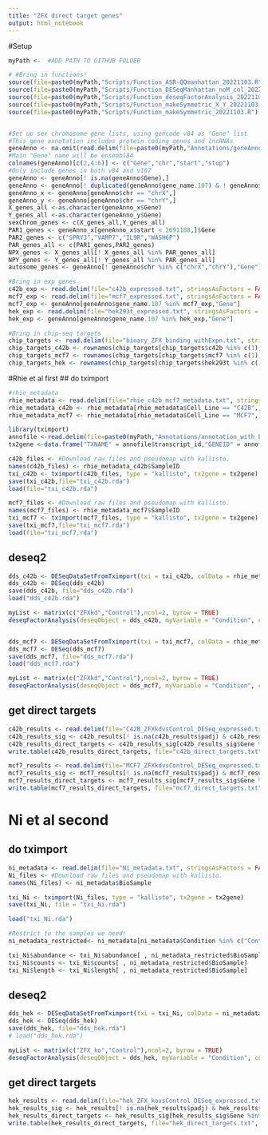 ```yaml
---
title: "ZFX direct target genes"
output: html_notebook
---
```


#Setup
```r
myPath <-  #ADD PATH TO GITHUB FOLDER

# #Bring in functions!
source(file=paste0(myPath,"Scripts/Function_ASR-QQmanhattan_20221103.R"))
source(file=paste0(myPath,"Scripts/Function_DESeqManhattan_noM_col_20221108.R"))
source(file=paste0(myPath,"Scripts/Function_deseqFactorAnalysis_20221103.R"))
source(file=paste0(myPath,"Scripts/Function_makeSymmetric_X_Y_20221103.R"))
source(file=paste0(myPath,"Scripts/Function_makeSymmetric_20221103.R"))


#Set up sex chromosome gene lists, using gencode v84 as "Gene" list
#This gene annotation includes protein coding genes and lncRNAs
geneAnno <- na.omit(read.delim(file=paste0(myPath,"Annotations/geneAnno_proteinCoding_lncRNA_v107_20230426.txt"), stringsAsFactors = FALSE))
#Main "Gene" name will be ensembl84
colnames(geneAnno)[c(2,4:6)] <- c("Gene","chr","start","stop")
#Only include genes in both v84 and v107
geneAnno <- geneAnno[! is.na(geneAnno$Gene),]
geneAnno <- geneAnno[! duplicated(geneAnno$gene_name.107) & ! geneAnno$gene_name.107 %in% c("") & ! duplicated(geneAnno$Gene),]
geneAnno_x <- geneAnno[geneAnno$chr == "chrX",]
geneAnno_y <- geneAnno[geneAnno$chr == "chrY",]
X_genes_all <-as.character(geneAnno_x$Gene)
Y_genes_all <-as.character(geneAnno_y$Gene)
sexChrom_genes <- c(X_genes_all,Y_genes_all)
PAR1_genes <- geneAnno_x[geneAnno_x$start < 2691188,]$Gene
PAR2_genes <- c("SPRY3","VAMP7","IL9R","WASH6P")
PAR_genes_all <- c(PAR1_genes,PAR2_genes)
NPX_genes <- X_genes_all[! X_genes_all %in% PAR_genes_all]
NPY_genes <- Y_genes_all[! Y_genes_all %in% PAR_genes_all]
autosome_genes <- geneAnno[! geneAnno$chr %in% c("chrX","chrY"),"Gene"]

#Bring in exp genes
c42b_exp <- read.delim(file="c42b_expressed.txt", stringsAsFactors = FALSE)[,1]
mcf7_exp <- read.delim(file="mcf7_expressed.txt", stringsAsFactors = FALSE)$gene_name.107
mcf7_exp <- geneAnno[geneAnno$gene_name.107 %in% mcf7_exp,"Gene"]
hek_exp <- read.delim(file="hek293t_expressed.txt", stringsAsFactors = FALSE)$gene_name.107
hek_exp <- geneAnno[geneAnno$gene_name.107 %in% hek_exp,"Gene"]

#Bring in chip-seq targets
chip_targets <- read.delim(file="binary_ZFX_binding_withExpn.txt", stringsAsFactors = FALSE)
chip_targets_c42b <- rownames(chip_targets[chip_targets$c42b %in% c(1),])
chip_targets_mcf7 <- rownames(chip_targets[chip_targets$mcf7 %in% c(1),])
chip_targets_hek <- rownames(chip_targets[chip_targets$hek293t %in% c(1),])
```

#Rhie et al first
## do tximport
```r
#rhie_metadata
rhie_metadata <- read.delim(file="rhie_c42b_mcf7_metadata.txt", stringsAsFactors = FALSE)
rhie_metadata_c42b <- rhie_metadata[rhie_metadata$Cell_Line == "C42B",]
rhie_metadata_mcf7 <- rhie_metadata[rhie_metadata$Cell_Line == "MCF7",]

library(tximport)
annofile <-read.delim(file=paste0(myPath,"Annotations/annotation_with_ERCC.txt"),sep = " ")
tx2gene <-data.frame("TXNAME" = annofile$transcript_id,"GENEID" = annofile$gene_name)

c42b_files <- #Download raw files and pseudomap with kallisto.
names(c42b_files) <- rhie_metadata_c42b$SampleID
txi_c42b <- tximport(c42b_files, type = "kallisto", tx2gene = tx2gene)
save(txi_c42b,file="txi_c42b.rda")
load(file="txi_c42b.rda")

mcf7_files <- #Download raw files and pseudomap with kallisto.
names(mcf7_files) <- rhie_metadata_mcf7$SampleID
txi_mcf7 <- tximport(mcf7_files, type = "kallisto", tx2gene = tx2gene)
save(txi_mcf7,file="txi_mcf7.rda")
load(file="txi_mcf7.rda")
```

## deseq2
```r
dds_c42b <- DESeqDataSetFromTximport(txi = txi_c42b, colData = rhie_metadata_c42b, design = ~ Condition)
dds_c42b <- DESeq(dds_c42b)
save(dds_c42b, file="dds_c42b.rda")
load("dds_c42b.rda")

myList <- matrix(c("ZFXkd","Control"),ncol=2, byrow = TRUE)
deseqFactorAnalysis(deseqObject = dds_c42b, myVariable = "Condition", comparisonList = myList, expressedGeneList = c42b_exp, p_value=0.05, myTitle = "C42B")


dds_mcf7 <- DESeqDataSetFromTximport(txi = txi_mcf7, colData = rhie_metadata_mcf7, design = ~ Condition)
dds_mcf7 <- DESeq(dds_mcf7)
save(dds_mcf7, file="dds_mcf7.rda")
load("dds_mcf7.rda")

myList <- matrix(c("ZFXkd","Control"),ncol=2, byrow = TRUE)
deseqFactorAnalysis(deseqObject = dds_mcf7, myVariable = "Condition", comparisonList = myList, expressedGeneList = mcf7_exp, p_value=0.05, myTitle = "MCF7")
```

## get direct targets
```r
c42b_results <- read.delim(file="C42B_ZFXkdvsControl_DESeq_expressed.txt", stringsAsFactors = FALSE)
c42b_results_sig <- c42b_results[! is.na(c42b_results$padj) & c42b_results$padj < 0.05,]
c42b_results_direct_targets <- c42b_results_sig[c42b_results_sig$Gene %in% chip_targets_c42b,]
write.table(c42b_results_direct_targets, file="c42b_direct_targets.txt", quote=FALSE, sep="\t", row.names=FALSE, col.names=TRUE)

mcf7_results <- read.delim(file="MCF7_ZFXkdvsControl_DESeq_expressed.txt", stringsAsFactors = FALSE)
mcf7_results_sig <- mcf7_results[! is.na(mcf7_results$padj) & mcf7_results$padj < 0.05,]
mcf7_results_direct_targets <- mcf7_results_sig[mcf7_results_sig$Gene %in% chip_targets_mcf7,]
write.table(mcf7_results_direct_targets, file="mcf7_direct_targets.txt", quote=FALSE, sep="\t", row.names=FALSE, col.names=TRUE)
```

# Ni et al second
## do tximport
```r
ni_metadata <- read.delim(file="Ni_metadata.txt", stringsAsFactors = FALSE)
Ni_files <- #Download raw files and pseudomap with kallisto.
names(Ni_files) <- ni_metadata$BioSample

txi_Ni <- tximport(Ni_files, type = "kallisto", tx2gene = tx2gene)
save(txi_Ni, file = "txi_Ni.rda")

load("txi_Ni.rda")

#Restrict to the samples we need!
ni_metadata_restricted<- ni_metadata[ni_metadata$Condition %in% c("Control","ZFX_ko"),]

txi_Ni$abundance <- txi_Ni$abundance[ , ni_metadata_restricted$BioSample]
txi_Ni$counts <- txi_Ni$counts[ , ni_metadata_restricted$BioSample]
txi_Ni$length <- txi_Ni$length[ , ni_metadata_restricted$BioSample]
```

## deseq2
```r
dds_hek <- DESeqDataSetFromTximport(txi = txi_Ni, colData = ni_metadata_restricted, design = ~ Condition)
dds_hek <- DESeq(dds_hek)
save(dds_hek, file="dds_hek.rda")
# load("dds_hek.rda")

myList <- matrix(c("ZFX_ko","Control"),ncol=2, byrow = TRUE)
deseqFactorAnalysis(deseqObject = dds_hek, myVariable = "Condition", comparisonList = myList, expressedGeneList = hek_exp, p_value=0.05, myTitle = "hek")
```

## get direct targets
```r
hek_results <- read.delim(file="hek_ZFX_kovsControl_DESeq_expressed.txt", stringsAsFactors = FALSE)
hek_results_sig <- hek_results[! is.na(hek_results$padj) & hek_results$padj < 0.05,]
hek_results_direct_targets <- hek_results_sig[hek_results_sig$Gene %in% chip_targets_hek,]
write.table(hek_results_direct_targets, file="hek_direct_targets.txt", quote=FALSE, sep="\t", row.names=FALSE, col.names=TRUE)
```
